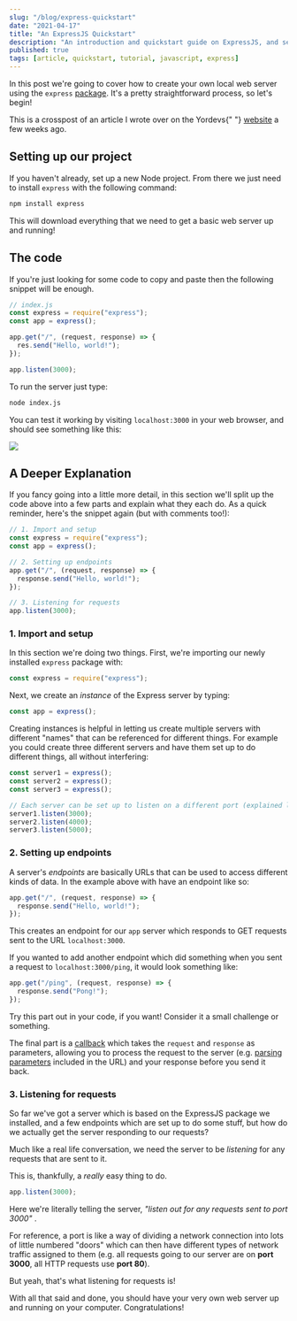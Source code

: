 ```yaml
---
slug: "/blog/express-quickstart"
date: "2021-04-17"
title: "An ExpressJS Quickstart"
description: "An introduction and quickstart guide on ExpressJS, and setting up a local server on your own computer."
published: true
tags: [article, quickstart, tutorial, javascript, express]
---
```


In this post we're going to cover how to create your own local web server using the `express` [package](https://npmjs.com/express). It's a pretty straightforward process, so let's begin!

<aside className="info">
  This is a crosspost of an article I wrote over on the Yordevs{" "}
  <a href="https://yordevs.com">website</a> a few weeks ago.
</aside>

## Setting up our project

If you haven't already, set up a new Node project. From there we just need to install `express` with the following command:

```bash
npm install express
```

This will download everything that we need to get a basic web server up and running!

## The code

If you're just looking for some code to copy and paste then the following snippet will be enough.

```js
// index.js
const express = require("express");
const app = express();

app.get("/", (request, response) => {
  res.send("Hello, world!");
});

app.listen(3000);
```

To run the server just type:

```bash
node index.js
```

You can test it working by visiting `localhost:3000` in your web browser, and should see something like this:

![](https://i.imgur.com/wcSGknH.png)

## A Deeper Explanation

If you fancy going into a little more detail, in this section we'll split up the code above into a few parts and explain what they each do. As a quick reminder, here's the snippet again (but with comments too!):

```js
// 1. Import and setup
const express = require("express");
const app = express();

// 2. Setting up endpoints
app.get("/", (request, response) => {
  response.send("Hello, world!");
});

// 3. Listening for requests
app.listen(3000);
```

### 1. Import and setup

In this section we're doing two things. First, we're importing our newly installed `express` package with:

```js
const express = require("express");
```

Next, we create an _instance_ of the Express server by typing:

```js
const app = express();
```

Creating instances is helpful in letting us create multiple servers with different "names" that can be referenced for different things. For example you could create three different servers and have them set up to do different things, all without interfering:

```js
const server1 = express();
const server2 = express();
const server3 = express();

// Each server can be set up to listen on a different port (explained later on) and won't interfere with each other.
server1.listen(3000);
server2.listen(4000);
server3.listen(5000);
```

### 2. Setting up endpoints

A server's _endpoints_ are basically URLs that can be used to access different kinds of data. In the example above with have an endpoint like so:

```js
app.get("/", (request, response) => {
  response.send("Hello, world!");
});
```

This creates an endpoint for our `app` server which responds to GET requests sent to the URL `localhost:3000`.

If you wanted to add another endpoint which did something when you sent a request to `localhost:3000/ping`, it would look something like:

```js
app.get("/ping", (request, response) => {
  response.send("Pong!");
});
```

<aside>
  Try this part out in your code, if you want! Consider it a small challenge or something.
</aside>

The final part is a [callback](https://www.javascripttutorial.net/javascript-callback/) which takes the `request` and `response` as parameters, allowing you to process the request to the server (e.g. [parsing parameters](https://masteringjs.io/tutorials/express/params) included in the URL) and your response before you send it back.

### 3. Listening for requests

So far we've got a server which is based on the ExpressJS package we installed, and a few endpoints which are set up to do some stuff, but how do we actually get the server responding to our requests?

Much like a real life conversation, we need the server to be _listening_ for any requests that are sent to it.

This is, thankfully, a _really_ easy thing to do.

```js
app.listen(3000);
```

Here we're literally telling the server, _"listen out for any requests sent to port 3000"_ .

For reference, a port is like a way of dividing a network connection into lots of little numbered "doors" which can then have different types of network traffic assigned to them (e.g. all requests going to our server are on **port 3000**, all HTTP requests use **port 80**).

But yeah, that's what listening for requests is!

With all that said and done, you should have your very own web server up and running on your computer. Congratulations!
